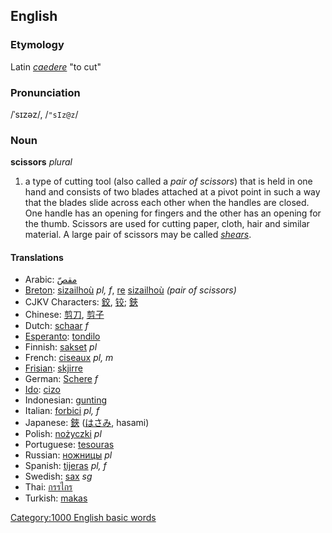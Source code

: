 ==English==
===Etymology===
Latin ''[[caedere]]'' "to cut"
===Pronunciation===
/ˈsɪzəz/, /<tt>"sIz@z</tt>/
===Noun===
'''scissors''' ''plural''

#a type of cutting tool (also called a ''pair of scissors'') that is held in one hand and  consists of two blades attached at a pivot point in such a way that the blades slide across each other when the handles are closed. One handle has an opening for fingers and the other has an opening for the thumb. Scissors are used for cutting paper, cloth, hair and similar material. A large pair of scissors may be called ''[[shears]]''.

==== Translations ====
*Arabic: [[مقصّ]]
*[[Breton]]: [[sizailhoù]] ''pl, f'', [[re]] [[sizailhoù]] ''(pair of scissors)''
*CJKV Characters: [[鉸]], [[铰]]; [[鋏]]
*Chinese: [[剪刀]], [[剪子]]
*Dutch: [[schaar]] ''f''
*[[Esperanto]]: [[tondilo]]
*Finnish: [[sakset]] ''pl''
*French: [[ciseaux]] ''pl, m''
*[[Frisian]]: [[skjirre]]
*German: [[Schere]] ''f''
*[[Ido]]: [[cizo]]
*Indonesian: [[gunting]]
*Italian: [[forbici]] ''pl, f''
*Japanese: [[鋏]] ([[はさみ]], hasami)
*Polish: [[nożyczki]] ''pl''
*Portuguese: [[tesouras]]
*Russian: [[ножницы]] ''pl''
*Spanish: [[tijeras]] ''pl, f''
*Swedish: [[sax]] ''sg''
*Thai: [[กรรไกร]]
*Turkish: [[makas]]

[[Category:1000 English basic words]]
